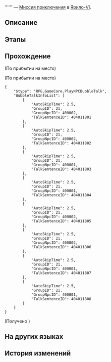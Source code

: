 {{Дополнить|Диалоги.}}
{{Миссия Инфобокс
|id              = 4040118
|Название        = 
|Изображение     = Миссия Освоения .png
|Тип             = Миссия приключения
|События         = 
|Глава           = 
|Условия         = Завершена [[Миссия Освоения]] ''[[Мы не умеем прощаться]]''
|Персонажи       = Первопроходец; Рассудительная поклонница боя; Фанатичный поклонник боя
|СтартЛокация    = Бойцовский клуб
|Мир             = Ярило-VI
|Локации         = Бойцовский клуб
|Предыдущая      = 
|Следующая       = 
|Награды         = 
}}
'''''' — [[Миссия приключения]] в [[Ярило-VI]].

==Описание==
{{Описание|<!--официальное описание из Перекрёстка судеб-->}}

==Этапы==


==Прохождение==
{{Дополнить}}

;(По прибытии на место)

;(По прибытии на место)
<pre>{
	"$type": "RPG.GameCore.PlayNPCBubbleTalk",
	"BubbleTalkInfoList": [
		{
			"AutoSkipTime": 2.5,
			"GroupID": 21,
			"GroupNpcID": 400002,
			"TalkSentenceID": 404011801
		},
		{
			"AutoSkipTime": 2.5,
			"GroupID": 21,
			"GroupNpcID": 400002,
			"TalkSentenceID": 404011802
		},
		{
			"AutoSkipTime": 2.5,
			"GroupID": 21,
			"GroupNpcID": 400001,
			"TalkSentenceID": 404011803
		},
		{
			"AutoSkipTime": 2.5,
			"GroupID": 21,
			"GroupNpcID": 400001,
			"TalkSentenceID": 404011804
		},
		{
			"AutoSkipTime": 2.5,
			"GroupID": 21,
			"GroupNpcID": 400002,
			"TalkSentenceID": 404011805
		},
		{
			"AutoSkipTime": 2.5,
			"GroupID": 21,
			"GroupNpcID": 400002,
			"TalkSentenceID": 404011806
		},
		{
			"AutoSkipTime": 2.5,
			"GroupID": 21,
			"GroupNpcID": 400001,
			"TalkSentenceID": 404011807
		},
		{
			"AutoSkipTime": 2.5,
			"GroupID": 21,
			"GroupNpcID": 400001,
			"TalkSentenceID": 404011808
		}
	]
}</pre>

;(Получено {{Item|Похвала высокой морали|20|x=1|text=Похвала высокой морали}})
{{Диалог Конец}}

==На других языках==
{{На других языках
|en   = 
|zhs  = 
|zht  = 
|ja   = 
|ko   = 
|es   = 
|fr   = 
|ru   = 
|th   = 
|vi   = 
|de   = 
|id   = 
|pt   = 
}}

==История изменений==
{{История изменений|2.7}}
